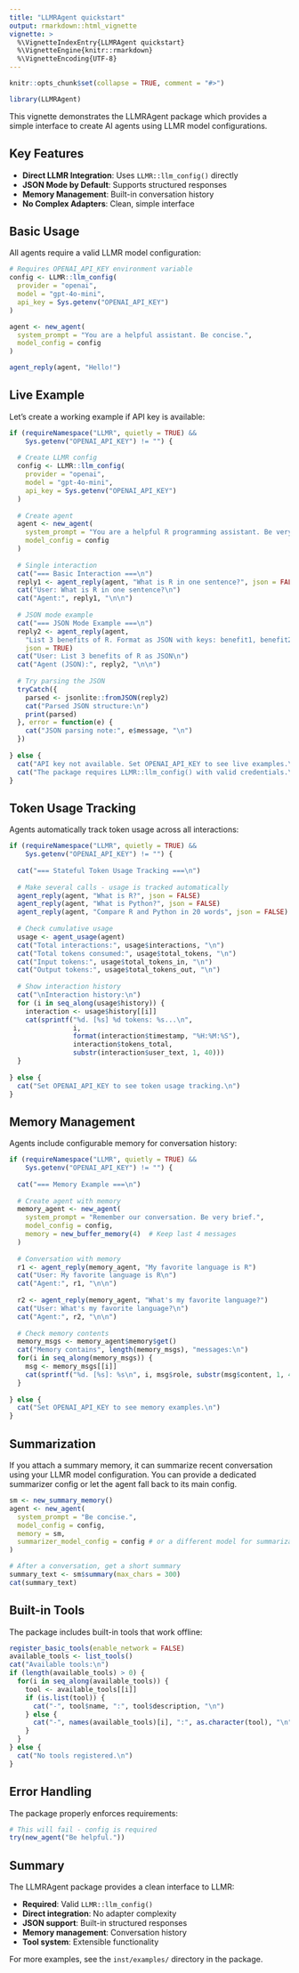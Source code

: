 ```yaml
---
title: "LLMRAgent quickstart"
output: rmarkdown::html_vignette
vignette: >
  %\VignetteIndexEntry{LLMRAgent quickstart}
  %\VignetteEngine{knitr::rmarkdown}
  %\VignetteEncoding{UTF-8}
---
```


```r
knitr::opts_chunk$set(collapse = TRUE, comment = "#>")
```

```r
library(LLMRAgent)
```

This vignette demonstrates the LLMRAgent package which provides a simple 
interface to create AI agents using LLMR model configurations.

## Key Features

- **Direct LLMR Integration**: Uses `LLMR::llm_config()` directly
- **JSON Mode by Default**: Supports structured responses  
- **Memory Management**: Built-in conversation history
- **No Complex Adapters**: Clean, simple interface

## Basic Usage

All agents require a valid LLMR model configuration:

```r
# Requires OPENAI_API_KEY environment variable
config <- LLMR::llm_config(
  provider = "openai", 
  model = "gpt-4o-mini",
  api_key = Sys.getenv("OPENAI_API_KEY")
)

agent <- new_agent(
  system_prompt = "You are a helpful assistant. Be concise.",
  model_config = config
)

agent_reply(agent, "Hello!")
```

## Live Example

Let's create a working example if API key is available:

```r
if (requireNamespace("LLMR", quietly = TRUE) && 
    Sys.getenv("OPENAI_API_KEY") != "") {
  
  # Create LLMR config
  config <- LLMR::llm_config(
    provider = "openai",
    model = "gpt-4o-mini", 
    api_key = Sys.getenv("OPENAI_API_KEY")
  )
  
  # Create agent
  agent <- new_agent(
    system_prompt = "You are a helpful R programming assistant. Be very concise.",
    model_config = config
  )
  
  # Single interaction
  cat("=== Basic Interaction ===\n")
  reply1 <- agent_reply(agent, "What is R in one sentence?", json = FALSE)
  cat("User: What is R in one sentence?\n")
  cat("Agent:", reply1, "\n\n")
  
  # JSON mode example
  cat("=== JSON Mode Example ===\n")
  reply2 <- agent_reply(agent, 
    "List 3 benefits of R. Format as JSON with keys: benefit1, benefit2, benefit3", 
    json = TRUE)
  cat("User: List 3 benefits of R as JSON\n")
  cat("Agent (JSON):", reply2, "\n\n")
  
  # Try parsing the JSON
  tryCatch({
    parsed <- jsonlite::fromJSON(reply2)
    cat("Parsed JSON structure:\n")
    print(parsed)
  }, error = function(e) {
    cat("JSON parsing note:", e$message, "\n")
  })
  
} else {
  cat("API key not available. Set OPENAI_API_KEY to see live examples.\n")
  cat("The package requires LLMR::llm_config() with valid credentials.\n")
}
```

## Token Usage Tracking

Agents automatically track token usage across all interactions:

```r
if (requireNamespace("LLMR", quietly = TRUE) && 
    Sys.getenv("OPENAI_API_KEY") != "") {
  
  cat("=== Stateful Token Usage Tracking ===\n")
  
  # Make several calls - usage is tracked automatically
  agent_reply(agent, "What is R?", json = FALSE)
  agent_reply(agent, "What is Python?", json = FALSE) 
  agent_reply(agent, "Compare R and Python in 20 words", json = FALSE)
  
  # Check cumulative usage
  usage <- agent_usage(agent)
  cat("Total interactions:", usage$interactions, "\n")
  cat("Total tokens consumed:", usage$total_tokens, "\n")
  cat("Input tokens:", usage$total_tokens_in, "\n")
  cat("Output tokens:", usage$total_tokens_out, "\n")
  
  # Show interaction history
  cat("\nInteraction history:\n")
  for (i in seq_along(usage$history)) {
    interaction <- usage$history[[i]]
    cat(sprintf("%d. [%s] %d tokens: %s...\n", 
                i, 
                format(interaction$timestamp, "%H:%M:%S"),
                interaction$tokens_total,
                substr(interaction$user_text, 1, 40)))
  }
  
} else {
  cat("Set OPENAI_API_KEY to see token usage tracking.\n")
}
```

## Memory Management

Agents include configurable memory for conversation history:

```r
if (requireNamespace("LLMR", quietly = TRUE) && 
    Sys.getenv("OPENAI_API_KEY") != "") {
  
  cat("=== Memory Example ===\n")
  
  # Create agent with memory
  memory_agent <- new_agent(
    system_prompt = "Remember our conversation. Be very brief.",
    model_config = config,
    memory = new_buffer_memory(4)  # Keep last 4 messages
  )
  
  # Conversation with memory
  r1 <- agent_reply(memory_agent, "My favorite language is R")
  cat("User: My favorite language is R\n")
  cat("Agent:", r1, "\n\n")
  
  r2 <- agent_reply(memory_agent, "What's my favorite language?")  
  cat("User: What's my favorite language?\n")
  cat("Agent:", r2, "\n\n")
  
  # Check memory contents
  memory_msgs <- memory_agent$memory$get()
  cat("Memory contains", length(memory_msgs), "messages:\n")
  for(i in seq_along(memory_msgs)) {
    msg <- memory_msgs[[i]]
    cat(sprintf("%d. [%s]: %s\n", i, msg$role, substr(msg$content, 1, 40)))
  }
  
} else {
  cat("Set OPENAI_API_KEY to see memory examples.\n")
}
```

## Summarization

If you attach a summary memory, it can summarize recent conversation using your LLMR model configuration. You can provide a dedicated summarizer config or let the agent fall back to its main config.

```r
sm <- new_summary_memory()
agent <- new_agent(
  system_prompt = "Be concise.",
  model_config = config,
  memory = sm,
  summarizer_model_config = config # or a different model for summarization
)

# After a conversation, get a short summary
summary_text <- sm$summary(max_chars = 300)
cat(summary_text)
```

## Built-in Tools

The package includes built-in tools that work offline:

```r
register_basic_tools(enable_network = FALSE)
available_tools <- list_tools()
cat("Available tools:\n")
if (length(available_tools) > 0) {
  for(i in seq_along(available_tools)) {
    tool <- available_tools[[i]]
    if (is.list(tool)) {
      cat("-", tool$name, ":", tool$description, "\n")
    } else {
      cat("-", names(available_tools)[i], ":", as.character(tool), "\n")
    }
  }
} else {
  cat("No tools registered.\n")
}
```

## Error Handling

The package properly enforces requirements:

```r
# This will fail - config is required
try(new_agent("Be helpful."))
```

## Summary

The LLMRAgent package provides a clean interface to LLMR:

- **Required**: Valid `LLMR::llm_config()` 
- **Direct integration**: No adapter complexity
- **JSON support**: Built-in structured responses
- **Memory management**: Conversation history
- **Tool system**: Extensible functionality

For more examples, see the `inst/examples/` directory in the package.
